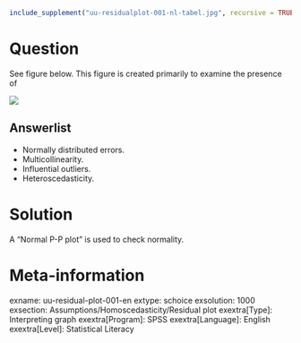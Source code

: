 ```r
include_supplement("uu-residualplot-001-nl-tabel.jpg", recursive = TRUE)
```

Question
========
See figure below. This figure is created primarily to examine the presence of 

![](uu-residualplot-001-nl-tabel.jpg)

Answerlist
----------
* Normally distributed errors.
* Multicollinearity.
* Influential outliers.
* Heteroscedasticity.


Solution
========

A "Normal P-P plot" is used to check normality.

Meta-information
================
exname: uu-residual-plot-001-en
extype: schoice
exsolution: 1000
exsection: Assumptions/Homoscedasticity/Residual plot
exextra[Type]: Interpreting graph
exextra[Program]: SPSS
exextra[Language]: English
exextra[Level]: Statistical Literacy
